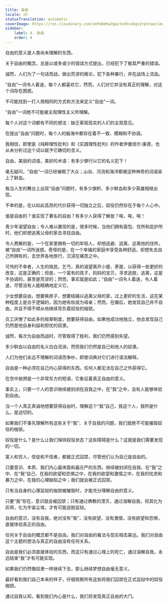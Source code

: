 ```yaml
---
title: 自由
locale: zh
statusTranslation: automatic
coverImage: https://res.cloudinary.com/xmfm6mhw3gwctndtcubgx2rptnae/image/upload/v1741354419/small_cover_la_gran_rebelion_28716e29d2.webp
sidebar:
    label: 4. 自由
    order: 4
---
```

自由的意义是人类尚未理解的东西。

关于自由的概念，总是以或多或少的错误方式提出，已经犯下了极其严重的错误。

诚然，人们为了一句话而战，做出荒谬的推论，犯下各种暴行，并在战场上流血。

“自由”一词令人着迷，每个人都喜欢它，然而，人们对它并没有真正的理解，对这个词存在困惑。

不可能找到一打人用相同的方式和方法来定义“自由”一词。

“自由”一词绝不可能被主观理性主义所理解。

每个人对这个词都有不同的想法：缺乏客观现实的人们的主观意见。

在提出“自由”问题时，每个人的脑海中都存在着不一致、模糊和不协调。

我相信，即使是《纯粹理性批判》和《实践理性批判》的作者伊曼纽尔·康德，也从未分析过这个词以赋予它确切的含义。

自由，美丽的词语，美好的术语：有多少罪行以它的名义犯下！

毫无疑问，“自由”一词已经催眠了大众；山谷、河流和海洋都被这种神奇的词语染上了鲜血。

每当人生的舞台上出现“自由”问题时，有多少旗帜、多少鲜血和多少英雄相继出现。

不幸的是，在以如此高昂的代价获得一切独立之后，奴役仍然存在于每个人心中。

谁是自由的？谁实现了著名的自由？有多少人获得了解放？唉，唉，唉！

青少年渴望自由；令人难以置信的是，很多时候，当他们拥有面包、住所和庇护所时，他们却想逃离父母的家去寻找自由。

令人费解的是，一个在家里拥有一切的年轻人，却想逃避、逃离、远离他的住所，被“自由”一词所迷惑。奇怪的是，在一个幸福的家庭中享受各种舒适，却想失去自己所拥有的，去世界各地旅行，沉浸在痛苦之中。

可怜的不幸者，人生的贱民，乞丐，真的渴望离开小屋、茅屋，以获得一些更好的改变，这是正确的；但是，一个富有的孩子，妈妈的宝贝，寻求逃脱，逃离，这是不协调的，甚至是荒谬的；然而，事实就是如此；“自由”一词令人着迷，令人着迷，尽管没有人能精确地定义它。

少女想要自由，想要换房子，想要结婚以逃离父母的家，过上更好的生活，这在某种程度上是合乎逻辑的，因为她有权成为母亲；然而，在婚后，她发现自己并不自由，并且不得不顺从地继续背负着奴役的枷锁。

员工厌倦了如此多的规章制度，想要获得自由，如果他成功地独立，他会发现自己仍然是他自身利益和担忧的奴隶。

诚然，每次为自由而战时，尽管取得了胜利，我们仍然感到失望。

多少鲜血以自由的名义白白流淌，然而我们仍然是自己和他人的奴隶。

人们为他们永远不理解的词语而争吵，即使词典对它们进行语法解释。

自由是一种必须在自己内心获得的东西。任何人都无法在自己之外获得它。

在空中驰骋是一个非常东方的短语，它象征着真正自由的意义。

事实上，只要一个人的意识继续被封闭在自我之中，在“我”之中，没有人能够体验到自由。

当一个人真正真诚地想要获得自由时，理解这个“我”自己，我这个人，我所是什么，是迫切的。

如果我们不事先理解所有这些关于“我”、关于自我的问题，我们就绝不可能摧毁奴役的枷锁。

奴役是什么？是什么让我们保持奴役状态？这些障碍是什么？这就是我们需要发现的一切。

富人和穷人，信徒和不信者，都被正式囚禁，尽管他们认为自己是自由的。

只要意识、本质、我们内心最体面和最庄严的东西，继续被封闭在自我、在“我”之中、在“我”自己、在我的欲望和恐惧之中，在我的欲望和激情之中，在我的忧虑和暴力之中，在我的心理缺陷之中；我们就会被正式囚禁。

只有当自身的心理监狱的枷锁被摧毁时，才能充分理解自由的意义。

只要“我”存在，意识就会被囚禁；只有通过佛教的湮灭，通过溶解自我，将其化为灰烬，化为宇宙尘埃，才有可能逃脱监狱。

自由的意识，没有自我，绝对没有“我”，没有欲望，没有激情，没有欲望和恐惧，直接体验真正的自由。

任何关于自由的概念都不是自由。我们对自由的看法与现实相去甚远。我们对自由这个主题的想法与真正的自由没有任何关系。

自由是我们必须直接体验的东西，而这只有通过心理上的死亡，通过溶解自我，永远结束“我”才有可能实现。

如果我们仍然像奴隶一样继续下去，那么继续梦想自由毫无意义。

最好看到我们自己本来的样子，仔细观察所有这些将我们囚禁在正式监狱中的奴役枷锁。

通过自我认知，看到我们内心是什么，我们将发现真正自由的大门。

